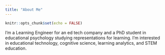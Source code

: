 ```yaml
---
title: "About Me"
---
```


```r
knitr::opts_chunk$set(echo = FALSE)
```

I'm a Learning Engineer for an ed tech company and a PhD student in educational psychology studying representations for learning. I'm interested in educational technology, cognitive science, learning analytics, and STEM education. 





